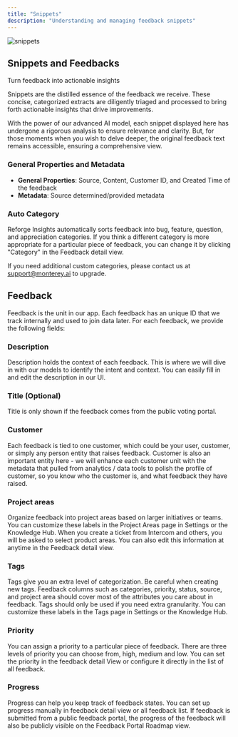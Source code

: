 ```yaml
---
title: "Snippets"
description: "Understanding and managing feedback snippets"
---
```


![snippets](/images/snippets.png)

## Snippets and Feedbacks

Turn feedback into actionable insights

Snippets are the distilled essence of the feedback we receive. These concise, categorized extracts are diligently triaged and processed to bring forth actionable insights that drive improvements.

With the power of our advanced AI model, each snippet displayed here has undergone a rigorous analysis to ensure relevance and clarity. But, for those moments when you wish to delve deeper, the original feedback text remains accessible, ensuring a comprehensive view.

### General Properties and Metadata

- **General Properties**: Source, Content, Customer ID, and Created Time of the feedback
- **Metadata**: Source determined/provided metadata

### Auto Category

Reforge Insights automatically sorts feedback into bug, feature, question, and appreciation categories. If you think a different category is more appropriate for a particular piece of feedback, you can change it by clicking "Category" in the Feedback detail view.

If you need additional custom categories, please contact us at support@monterey.ai to upgrade.

## Feedback

Feedback is the unit in our app. Each feedback has an unique ID that we track internally and used to join data later.
For each feedback, we provide the following fields:

### Description

Description holds the context of each feedback. This is where we will dive in with our models to identify the intent and context.
You can easily fill in and edit the description in our UI.

### Title (Optional)

Title is only shown if the feedback comes from the public voting portal.

### Customer

Each feedback is tied to one customer, which could be your user, customer, or simply any person entity that raises feedback.
Customer is also an important entity here - we will enhance each customer unit with the metadata that pulled from analytics / data tools to polish the profile of customer, so you know who the customer is, and what feedback they have raised.

### Project areas

Organize feedback into project areas based on larger initiatives or teams. You can customize these labels in the Project Areas page in Settings or the Knowledge Hub. When you create a ticket from Intercom and others, you will be asked to select product areas. You can also edit this information at anytime in the Feedback detail view.

### Tags

Tags give you an extra level of categorization. Be careful when creating new tags. Feedback columns such as categories, priority, status, source, and project area should cover most of the attributes you care about in feedback. Tags should only be used if you need extra granularity. You can customize these labels in the Tags page in Settings or the Knowledge Hub.

### Priority

You can assign a priority to a particular piece of feedback. There are three levels of priority you can choose from, high, medium and low. You can set the priority in the feedback detail View or configure it directly in the list of all feedback.

### Progress

Progress can help you keep track of feedback states. You can set up progress manually in feedback detail view or all feedback list. If feedback is submitted from a public feedback portal, the progress of the feedback will also be publicly visible on the Feedback Portal Roadmap view.
